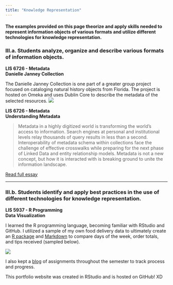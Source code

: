 ```yaml
---
title: "Knowledge Representation"
---
```


#### **The examples provided on this page theorize and apply skills needed to represent information objects of various formats and utilize different technologies for knowledge representation.**

### **III.a. Students analyze, organize and describe various formats of information objects.**

**LIS 6726 - Metadata\
Danielle Janney Collection**

The Danielle Janney Collection is one part of a greater group project focused on cataloging natural history objects from Florida. The project is hosted on Omeka and uses Dublin Core to describe the metadata of the selected resources. [![](img/danielle-janney-collection.png)](https://usfseahorse.omeka.net/collections/show/1){target="_blank"}

**LIS 6726 - Metadata\
Understanding Metadata**

> Metadata in a highly digitized world is transforming the world's access to information. Search engines at personal and institutional levels relay thousands of query results in less than a second. Interoperability of metadata schema within collections face the challenge of effective crosswalks while preparing for the next phase of Linked Data and entity relationship models. Metadata is not a new concept, but how it is interacted with is breaking ground to unite the information landscape.

[Read full essay](img/understanding_metadata.pdf){target="_blank"}

------------------------------------------------------------------------

### **III.b. Students identify and apply best practices in the use of different technologies for knowledge representation.**

**LIS 5937 - R Programming\
Data Visualization**

I learned the R programming language, becoming familiar with RStudio and GitHub. I utilized a sample of my own food delivery data to ultimately create an [R package](https://github.com/djanney1/deliverystats/tree/master){target="_blank"} and [Markdown](https://rpubs.com/djanney1/deliverystats){target="_blank"} to compare days of the week, order totals, and tips received (sampled below).

![](img/Rdelivery.png)

I also kept a [blog](https://www.tumblr.com/d-janney){target="_blank"} of assignments throughout the semester to track process and progress.

This portfolio website was created in RStudio and is hosted on GitHub! XD
